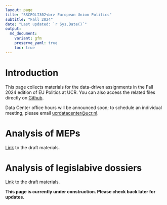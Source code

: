 ```yaml
---
layout: page
title: "SSCPOLI302<br> European Union Politics"
subtitle: "Fall 2024"
date: "Last updated: `r Sys.Date()`"
output:
  md_document:
    variant: gfm
    preserve_yaml: true
    toc: true
---
```


# Introduction

This page collects materials for the data-driven assignments in the Fall 2024 edition of EU Politics at UCR.
You can also access the related files directly on [Github](https://github.com/ucrdatacenter/projects).

Data Center office hours will be announced soon; to schedule an individual meeting, please email [ucrdatacenter@ucr.nl](mailto:ucrdatacenter@ucr.nl).

# Analysis of MEPs

[Link](workshop1) to the draft materials.

# Analysis of legislabive dossiers

[Link](workshop2) to the draft materials.

**This page is currently under construction. Please check back later for updates.**
